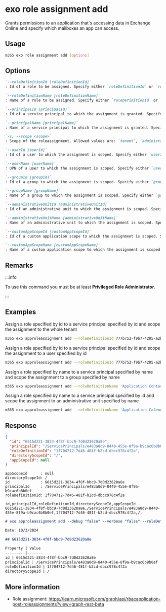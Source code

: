 
# exo role assignment add

Grants permissions to an application that's accessing data in Exchange Online and specify which mailboxes an app can access.

## Usage

```sh
m365 exo role assignment add [options]
```

## Options

```md definition-list
`--roleDefinitionId [roleDefinitionId]`
: Id of a role to be assigned. Specify either `roleDefinitionId` or `roleDefinitionName`, but not both.

`--roleDefinitionName [roleDefinitionName]`
: Name of a role to be assigned. Specify either `roleDefinitionId` or `roleDefinitionName`, but not both.

`--principalId [principalId]`
: Id of a service principal to which the assignment is granted. Specify either `principalId` or `principalName`, but not both.

`--principalName [principalName]`
: Name of a service principal to which the assignment is granted. Specify either `principalId` or `principalName`, but not both.

`-s, --scope <scope>`	
: Scope of the roleassignment. Allowed values are: `tenant`, `administrativeUnit`, `group`, `user`, `custom`.

`--userId [userId]`	
: Id of a user to which the assignment is scoped. Specify either `userId` or `userName` when scope is set to `user`.

`--userName [userName]`
: UPN of a user to which the assignment is scoped. Specify either `userId` or `userName` when scope is set to `user`.

`--groupId [groupId]`
: Id of a group to which the assignment is scoped. Specify either `groupId` or `groupName` when scope is set to `group`.

`--groupName [groupName]`
: Name of a group to which the assignment is scoped. Specify either `groupId` or `groupName` when scope is set to `group`.

`--administrativeUnitId [administrativeUnitId]`
: Id of an administrative unit to which the assignment is scoped. Specify either `administrativeUnitId` or `administrativeUnitName` when scope is set to `administrativeUnit`.

`--administrativeUnitName [administrativeUnitName]`
: Name of an administrative unit to which the assignment is scoped. Specify either `administrativeUnitId` or `administrativeUnitName` when scope is set to `administrativeUnit`.

`--customAppScopeId [customAppScopeId]`
: Id of a custom application scope to which the assignment is scoped. Specify either `customAppScopeId` or `customAppScopeName` when scope is set to `custom`.

`--customAppScopeName [customAppScopeName]`
: Name of a custom application scope to which the assignment is scoped. Specify either `customAppScopeId` or `customAppScopeName` when scope is set to `custom`.
```

<Global />

## Remarks

:::info

To use this command you must be at least **Privileged Role Administrator**.

:::

## Examples

Assign a role specified by id to a service principal specified by id and scope the assignment to the whole tenant

```sh
m365 exo approleassignment add --roleDefinitionId 777b752-f9b7-4205-a2b1-5db0d6a0ccfc --principalId 7a2ca997-9461-402e-9882-58088a370889 --scope tenant
```

Assign a role specified by id to a service principal specified by id and scope the assignment to a user specified by id

```sh
m365 exo approleassignment add --roleDefinitionId 777b752-f9b7-4205-a2b1-5db0d6a0ccfc --principalId 7a2ca997-9461-402e-9882-58088a370889 --scope user --userId a4738dd8-fc0f-4646-87fb-47539f5c651b
```

Assign a role specified by name to a service principal specified by name and scope the assignment to a group specified by name

```sh
m365 exo approleassignment add --roleDefinitionName 'Application Contacts.ReadWrite' --principalName 'ContactsSyncApp' --scope group --groupName 'Marketing'
```

Assign a role specified by name to a service principal specified by id and scope the assignment to an administrative unit specified by name

```sh
m365 exo approleassignment add --roleDefinitionName 'Application Calendars.Read' --principalId fa631c4d-ac9f-4884-a7f5-13c659d177e3 --scope administrativeUnit --administrativeUnitName 'Equipment - EMEA'
```

## Response

<Tabs>
  <TabItem value="JSON">

  ```json
  {
    "id": "6615d221-3834-4f8f-bbc9-7d0d23620a8e",
    "principalId": "/ServicePrincipals/e483a0d9-8440-455e-8f9a-b9cac6b8b0ef",
    "roleDefinitionId": "1f704712-7d46-481f-b2cd-dbcc978c4f2a",
    "directoryScopeId": "/",
    "appScopeId": null
  }
  ```

  </TabItem>
  <TabItem value="Text">

  ```text
  appScopeId      : null
  directoryScopeId: /
  id              : 6615d221-3834-4f8f-bbc9-7d0d23620a8e
  principalId     : /ServicePrincipals/e483a0d9-8440-455e-8f9a-b9cac6b8b0ef
  roleDefinitionId: 1f704712-7d46-481f-b2cd-dbcc978c4f2a
  ```

  </TabItem>
  <TabItem value="CSV">

  ```csv
  id,principalId,roleDefinitionId,directoryScopeId,appScopeId
  6615d221-3834-4f8f-bbc9-7d0d23620a8e,/ServicePrincipals/e483a0d9-8440-455e-8f9a-b9cac6b8b0ef,1f704712-7d46-481f-b2cd-dbcc978c4f2a,/,
  ```

  </TabItem>
  <TabItem value="Markdown">

  ```md
  # exo approleassignment add --debug "false" --verbose "false" --roleDefinitionId "1f704712-7d46-481f-b2cd-dbcc978c4f2a" --principalId "e483a0d9-8440-455e-8f9a-b9cac6b8b0ef" --scope tenant

  Date: 10/3/2024

  ## 6615d221-3834-4f8f-bbc9-7d0d23620a8e

  Property | Value
  ---------|-------
  id | 6615d221-3834-4f8f-bbc9-7d0d23620a8e
  principalId | /ServicePrincipals/e483a0d9-8440-455e-8f9a-b9cac6b8b0ef
  roleDefinitionId | 1f704712-7d46-481f-b2cd-dbcc978c4f2a
  directoryScopeId | /
  ```

  </TabItem>
</Tabs>

## More information

- Role assignment: https://learn.microsoft.com/graph/api/rbacapplication-post-roleassignments?view=graph-rest-beta
